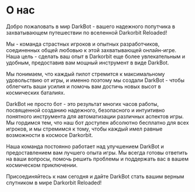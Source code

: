 # О нас

Добро пожаловать в мир DarkBot - вашего надежного попутчика в захватывающем путешествии по вселенной Darkorbit Reloaded!

Мы - команда страстных игроков и опытных разработчиков, соединенных общей любовью к этой захватывающей онлайн-игре. Наша цель - сделать ваш опыт в Darkorbit еще более увлекательным и удобным, предоставив вам мощный инструмент в виде DarkBot.

Мы понимаем, что каждый пилот стремится к максимальному удовольствию от игры, и именно поэтому мы создали DarkBot - чтобы облегчить ваши усилия и помочь вам достичь новых высот в космических баталиях.

DarkBot не просто бот - это результат многих часов работы, посвященной созданию надежного, безопасного и интуитивно понятного инструмента для автоматизации различных аспектов игры. Мы гордимся тем, что наш бот доступен абсолютно бесплатно для всех игроков, и мы стремимся к тому, чтобы каждый имел равные возможности в космосе Darkorbit.

Наша команда постоянно работает над улучшением DarkBot и предоставлением вам лучшего опыта игры. Мы всегда готовы ответить на ваши вопросы, помочь решить проблемы и поддержать вас в вашем космическом приключении.

Присоединяйтесь к нам сегодня и дайте DarkBot стать вашим верным спутником в мире Darkorbit Reloaded!